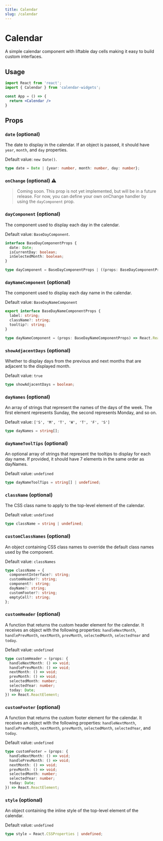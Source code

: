 ```yaml
---
title: Calendar
slug: /calendar
---
```



# Calendar

A simple calendar component with liftable day cells making it easy to build custom interfaces.


## Usage

```jsx
import React from 'react';
import { Calendar } from 'calendar-widgets';

const App = () => {
  return <Calendar />
}

```

## Props

### `date` (optional)

The date to display in the calendar. If an object is passed, it should have `year`, `month`, and `day` properties. 

Default value: `new Date()`. 

```ts
type date = Date | {year: number, month: number, day: number};
```

### `onChange` (optional) ⚠️

> Coming soon. This prop is not yet implemented, but will be in a future release. For now, you can define your own onChange handler by using the `dayComponent` prop.

### `dayComponent` (optional)

The component used to display each day in the calendar. 

Default value: `BaseDayComponent`.

```ts
interface BaseDayComponentProps {
  date: Date;
  isCurrentDay: boolean;
  inSelectedMonth: boolean;
}

type dayComponent = BaseDayComponentProps | ((props: BaseDayComponentProps) => React.ReactElement)
```

### `dayNameComponent` (optional)

The component used to display each day name in the calendar. 

Default value: `BaseDayNameComponent`

```ts
export interface BaseDayNameComponentProps {
  label: string;
  className?: string;
  tooltip?: string;
}

type dayNameComponent = (props: BaseDayNameComponentProps) => React.ReactElement
```

### `showAdjacentDays` (optional)

Whether to display days from the previous and next months that are adjacent to the displayed month. 

Default value: `true`

```ts
type showAdjacentDays = boolean;
```

### `dayNames` (optional)

An array of strings that represent the names of the days of the week. The first element represents Sunday, the second represents Monday, and so on. 

Default value: `['S', 'M', 'T', 'W', 'T', 'F', 'S']`

```ts
type dayNames = string[];
```

### `dayNameToolTips` (optional)

An optional array of strings that represent the tooltips to display for each day name. If provided, it should have 7 elements in the same order as dayNames.

Default value: `undefined`

```ts
type dayNameToolTips = string[] | undefined;
```

### `className` (optional)

The CSS class name to apply to the top-level element of the calendar.

Default value: `undefined`

```ts
type className = string | undefined;
```

### `customClassNames` (optional)
An object containing CSS class names to override the default class names used by the component. 

Default value: `classNames`

```ts
type className = {
  componentInterface?: string; 
  customHeader?: string; 
  component?: string; 
  dayName?: string; 
  customFooter?: string; 
  emptyCell?: string;
};
```

### `customHeader` (optional)

A function that returns the custom header element for the calendar. It receives an object with the following properties:  `handleNextMonth`, `handlePrevMonth`, `nextMonth`, `prevMonth`, `selectedMonth`, `selectedYear` and `today`.

Default value: `undefined`

```ts
type customHeader = (props: {
  handleNextMonth: () => void;
  handlePrevMonth: () => void;
  nextMonth: () => void;
  prevMonth: () => void;
  selectedMonth: number;
  selectedYear: number;
  today: Date;
}) => React.ReactElement;
```

### `customFooter` (optional)

A function that returns the custom footer element for the calendar. It receives an object with the following properties: `handleNextMonth`, `handlePrevMonth`, `nextMonth`, `prevMonth`, `selectedMonth`, `selectedYear`, and `today`.

Default value: `undefined`

```ts
type customFooter = (props: {
  handleNextMonth: () => void;
  handlePrevMonth: () => void;
  nextMonth: () => void;
  prevMonth: () => void;
  selectedMonth: number;
  selectedYear: number;
  today: Date;
}) => React.ReactElement;
```

### `style` (optional)

An object containing the inline style of the top-level element of the calendar.

Default value: `undefined`

```ts
type style = React.CSSProperties | undefined;
```